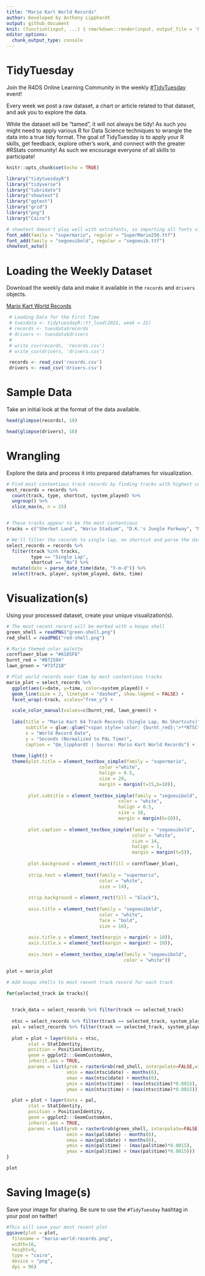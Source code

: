 ```yaml
---
title: "Mario Kart World Records"
author: Developed by Anthony Lipphardt
output: github_document
knit: (function(input, ...) { rmarkdown::render(input, output_file = 'README.md') })
editor_options: 
  chunk_output_type: console
---
```


# TidyTuesday

Join the R4DS Online Learning Community in the weekly [#TidyTuesday](https://github.com/rfordatascience/tidytuesday) event!

Every week we post a raw dataset, a chart or article related to that dataset, and ask you to explore the data.

While the dataset will be “tamed”, it will not always be tidy! As such you might need to apply various R for Data Science techniques to wrangle the data into a true tidy format.
The goal of TidyTuesday is to apply your R skills, get feedback, explore other’s work, and connect with the greater #RStats community!
As such we encourage everyone of all skills to participate!

```r

knitr::opts_chunk$set(echo = TRUE)

library("tidytuesdayR")
library("tidyverse")
library("lubridate")
library("showtext") 
library("ggtext")
library("grid")
library("png")
library("Cairo")

# showtext doesn't play well with extrafonts, so importing all fonts via showtext
font_add(family = "supermario", regular = "SuperMario256.ttf")
font_add(family = "segoeuibold", regular = "segoeuib.ttf")
showtext_auto()

```

# Loading the Weekly Dataset

Download the weekly data and make it available in the `records` and `drivers` objects.

[Mario Kart World Records](https://github.com/rfordatascience/tidytuesday/blob/master/data/2021/2021-05-25/readme.md)

```r

 # Loading Data for the First Time
 # tuesdata <- tidytuesdayR::tt_load(2021, week = 22)
 # records <- tuesdata$records
 # drivers <- tuesdata$drivers
 # 
 # write_csv(records, 'records.csv')
 # write_csv(drivers, 'drivers.csv')

 records <- read_csv('records.csv')
 drivers <- read_csv('drivers.csv')

```


# Sample Data

Take an initial look at the format of the data available.

```r

head(glimpse(records), 10)

head(glimpse(drivers), 10)

```

# Wrangling

Explore the data and process it into prepared dataframes for visualization.

```r

# Find most contentious track records by finding tracks with highest count of records
most_records = records %>%
  count(track, type, shortcut, system_played) %>%
  ungroup() %>%
  slice_max(n, n = 25)


# These tracks appear to be the most contentious
tracks = c("Sherbet Land", "Wario Stadium", "D.K.'s Jungle Parkway", "Mario Raceway", "Banshee Boardwalk", "Kalimari Desert")

# We'll filter the records to single lap, no shortcut and parse the datetime
select_records = records %>% 
  filter(track %in% tracks, 
         type == "Single Lap",
         shortcut == "No") %>%
  mutate(date = parse_date_time(date, "Y-m-d")) %>%
  select(track, player, system_played, date, time)


```


# Visualization(s)

Using your processed dataset, create your unique visualization(s).

```r

# The most recent record will be marked with a koopa shell
green_shell = readPNG("green-shell.png")
red_shell = readPNG("red-shell.png") 

# Mario themed color palette
cornflower_blue = "#6185F8"
burnt_red = "#B72504"
lawn_green = "#73f218"

# Plot world records over time by most contentious tracks
mario_plot = select_records %>%
  ggplot(aes(x=date, y=time, color=system_played)) +
  geom_line(size = 2, linetype = "dashed", show.legend = FALSE) +
  facet_wrap(~track, scales="free_y") +

  scale_color_manual(values=c(burnt_red, lawn_green)) +
  
  labs(title = "Mario Kart 64 Track Records (Single Lap, No Shortcuts)",
       subtitle = glue::glue("<span style='color: {burnt_red};'>**NTSC**</span> and <span style='color: {lawn_green}'>**PAL**</span> records for the game's most contentious track records"),
       x = "World Record Date",
       y = "Seconds (Normalized to PAL Time)",
       caption = "@a_lipphardt | Source: Mario Kart World Records") +
  
  theme_light() +
  theme(plot.title = element_textbox_simple(family = "supermario", 
                                  color ="white", 
                                  halign = 0.5, 
                                  size = 20,
                                  margin = margin(t=15,b=10)),
        
        plot.subtitle = element_textbox_simple(family = "segoeuibold",
                                         color = "white", 
                                         halign = 0.5,
                                         size = 18,
                                         margin = margin(b=10)),
        
        plot.caption = element_textbox_simple(family = "segoeuibold",
                                              color = "white",
                                              size = 14,
                                              halign = 1,
                                              margin = margin(t=5)),
        
        plot.background = element_rect(fill = cornflower_blue),
        
        strip.text = element_text(family = "supermario", 
                                  color = "white",
                                  size = 14),
        
        strip.background = element_rect(fill = "black"),
        
        axis.title = element_text(family = "segoeuibold",
                                  color = "white", 
                                  face = "bold", 
                                  size = 16),
        
        axis.title.y = element_text(margin = margin(r = 10)),
        axis.title.x = element_text(margin = margin(t = 10)),        
        
        axis.text = element_textbox_simple(family = "segoeuibold",
                                           color = "white")) 

plot = mario_plot

# Add koopa shells to most recent track record for each track

for(selected_track in tracks){

  
  track_data = select_records %>% filter(track == selected_track)
  
  ntsc = select_records %>% filter(track == selected_track, system_played == 'NTSC')
  pal = select_records %>% filter(track == selected_track, system_played == 'PAL')
  
  plot = plot + layer(data = ntsc, 
        stat = StatIdentity, 
        position = PositionIdentity, 
        geom = ggplot2:::GeomCustomAnn,
        inherit.aes = TRUE, 
        params = list(grob = rasterGrob(red_shell, interpolate=FALSE,width = 2, height = 2),    
                      xmin = max(ntsc$date) - months(6), 
                      xmax = max(ntsc$date) + months(6), 
                      ymin = min(ntsc$time) - (max(ntsc$time)*0.0015), 
                      ymax = min(ntsc$time) + (max(ntsc$time)*0.0015)))

  plot = plot + layer(data = pal, 
        stat = StatIdentity, 
        position = PositionIdentity, 
        geom = ggplot2:::GeomCustomAnn,
        inherit.aes = TRUE, 
        params = list(grob = rasterGrob(green_shell, interpolate=FALSE,width = 2, height = 2), 
                      xmin = max(pal$date) - months(6), 
                      xmax = max(pal$date) + months(6), 
                      ymin = min(pal$time) - (max(pal$time)*0.0015), 
                      ymax = min(pal$time) + (max(pal$time)*0.0015)))  
}

plot


```

# Saving Image(s)

Save your image for sharing. Be sure to use the `#TidyTuesday` hashtag in your post on twitter! 

```r

#This will save your most recent plot
ggsave(plot = plot,
  filename = "mario-world-records.png",
  width=16,
  height=9,
  type = "cairo",
  device = "png",
  dpi = 96)

```
